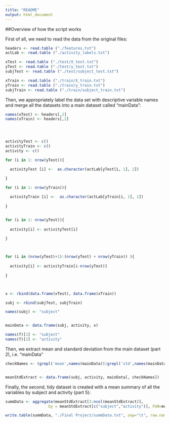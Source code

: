 ```yaml
---
title: "README"
output: html_document
---
```



##Overview of how the script works

First of all, we need to read the data from the original files:

```r
headers <- read.table ("./features.txt")
actLab <- read.table ("./activity_labels.txt")

xTest <- read.table ("./test/X_test.txt")
yTest <- read.table ("./test/y_test.txt")
subjTest <- read.table ("./test/subject_test.txt") 

xTrain <- read.table ("./train/X_train.txt")
yTrain <- read.table ("./train/y_train.txt")
subjTrain <- read.table ("./train/subject_train.txt")
```



Then, we appropriately label the data set with descriptive variable names and merge all the datasets into a main dataset called "mainData":

```r

names(xTest) <- headers[,2]
names(xTrain) <- headers[,2]




activityTest <- c()
activityTrain <- c()
activity <- c()

for (i in 1: nrow(yTest)){

  activityTest [i] <-  as.character(actLab[yTest[i, 1], 2]) 

}

for (i in 1: nrow(yTrain)){
  
  activityTrain [i] <-  as.character(actLab[yTrain[i, 1], 2])
  
}


for (i in 1: nrow(yTest)){
  
  activity[i] <- activityTest[i]  
  
}



for (i in (nrow(yTest)+1):(nrow(yTest) + nrow(yTrain)) ){
  
  activity[i] <- activityTrain[i-nrow(yTest)]  
  
}



x <- rbind(data.frame(xTest), data.frame(xTrain))

subj <- rbind(subjTest, subjTrain)

names(subj) <- "subject"


mainData <- data.frame(subj, activity, x)

names(f)[1] <- "subject"
names(f)[2] <- "activity"

```




Then, we extract mean and standard deviation from the main dataset (part 2), i.e. "mainData"


```r

checkNames <- (grepl('mean',names(mainData))|grepl('std',names(mainData)))&(!grepl('meanFreq',names(mainData)))


meanStdExtract <- data.frame(subj, activity, mainData[, checkNames])

```


Finally, the second, tidy dataset is created with a mean summary of all the variables by subject and activity (part 5):



```r

summData <- aggregate(meanStdExtract[3:ncol(meanStdExtract)], 
                   by = meanStdExtract[c("subject","activity")], FUN=mean)

write.table(summData, "./Final Project/summData.txt", sep="\t", row.name=FALSE)


```

